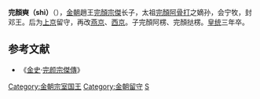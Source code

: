 {{多個問題|
{{expand|time=2011-04-26T14:00:02+00:00}}
{{notability unreferenced|time=2011-04-26T14:00:02+00:00}}
}}
'''完顏奭（shì）'''（{{bd|？||1143年||catIdx=W完}}），[[金朝|金朝]]趙王[[完顏宗傑|完顏宗傑]]长子，太祖[[完顏阿骨打|完顏阿骨打]]之嫡孙，会宁牧，封邓王。后为[[上京会宁府|上京]]留守，再改[[燕京|燕京]]、[[西京_(金)|西京]]。子完顏阿楞、完顏挞楞。[[皇统|皇统]]三年卒。

==参考文献==
*《[[金史|金史]]·[[s:金史/卷69#宗傑|完颜宗傑傳]]》
{{金朝人物小作品}}
[[Category:金朝宗室国王|Category:金朝宗室国王]]
[[Category:金朝留守|Category:金朝留守]]
[[Category:完顏氏|S]]